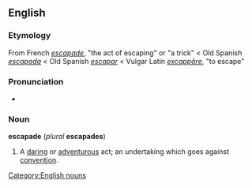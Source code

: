 ==English==
[[Category:English nouns]]
===Etymology===
From French ''[[escapade#French|escapade]]'', "the act of escaping" or "a trick" < Old Spanish ''[[escapada]]'' < Old Spanish ''[[escapar]]'' < Vulgar Latin ''[[excappāre]]'', "to escape"

===Pronunciation===
*{{AHD|/ĕs'kə-pād'/}}

===Noun===
'''escapade''' (''plural'' '''escapades''')
#A [[daring]] or [[adventurous]] act; an undertaking which goes against [[convention]].